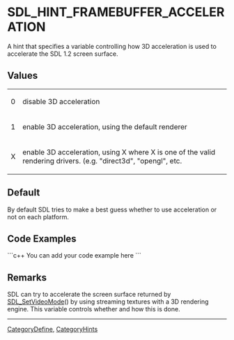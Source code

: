 <!-- pragma section-numbers off -->
<!-- pragma camelcase off -->

= SDL_HINT_FRAMEBUFFER_ACCELERATION =
A hint that specifies a variable controlling how 3D acceleration is used to accelerate the SDL 1.2 screen surface.


== Values ==
{|
|0
|disable 3D acceleration
|-
|1
|enable 3D acceleration, using the default renderer
|-
|X
|enable 3D acceleration, using X where X is one of the valid rendering drivers.  (e.g. "direct3d", "opengl", etc.
|}

== Default ==
By default SDL tries to make a best guess whether to use acceleration or not on each platform.

== Code Examples ==
```c++
You can add your code example here
```

== Remarks ==
SDL can try to accelerate the screen surface returned by [[SDL_SetVideoMode]]() by using streaming textures with a 3D rendering engine.  This variable controls whether and how this is done.

----
[[CategoryDefine]], [[CategoryHints]]
